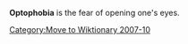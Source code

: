 {{deadend|date=September 2007}}

{{Wikify|date=September 2007}}

[[Category:Move to Wiktionary 2007-10]]

'''Optophobia''' is the fear of opening one's eyes.

{{stub}}